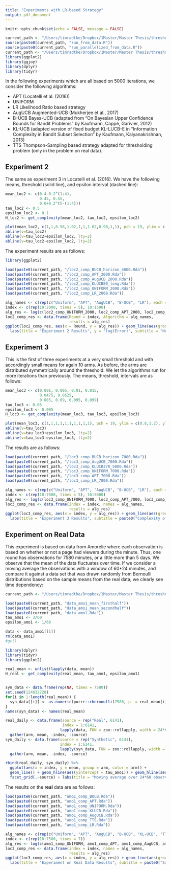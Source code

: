 ```yaml
---
title: "Experiments with LR-based Strategy"
output: pdf_document
---
```


```r
knitr::opts_chunk$set(echo = FALSE, message = FALSE)

current_path <- "/Users/timradtke/Dropbox/1Master/Master Thesis/threshold-thesis/AugUCB/"
source(paste0(current_path, "run_from_data.R"))
source(paste0(current_path, "run_parallelized_from_data.R"))
current_path <- "/Users/timradtke/Dropbox/1Master/Master Thesis/threshold-thesis/synthetic_experiments/"
library(ggplot2)
library(ggjoy)
library(dplyr)
library(tidyr)
```


In the following experiments which are all based on 5000 iterations, we consider the following algorithms:

- APT (Locatelli et al. (2016))
- UNIFORM
- LR Likelihood Ratio based strategy
- AugUCB Augmented-UCB (Mukherjee et al., 2017)
- B-UCB Bayes-UCB (adapted from "On Bayesian Upper Confidence Bounds for Bandit Problems" by Kaufmann, Cappé, Garivier, 2012)
- KL-UCB (adapted version of fixed budget KL-LUCB-E in "Information Complexity in Bandit Subset Selection" by Kaufmann, Kalyanakrishnan, 2013)
- TTS Thompson-Sampling based strategy adapted for thresholding problem (only in the problem on real data).

## Experiment 2

The same as experiment 3 in Locatelli et al. (2016). We have the following means, threshold (solid line), and epsilon interval (dashed line):

```r
mean_loc2 <- c(0.4-0.2^(1:4),
               0.45, 0.55,
               0.6+0.2^(5-(1:4)))
tau_loc2 <- 0.5
epsilon_loc2 <- 0.1
H_loc2 <- get_complexity(mean_loc2, tau_loc2, epsilon_loc2)

plot(mean_loc2, c(1,1,0.98,1.02,1,1,1.02,0.98,1,1), pch = 19, ylim = c(0.8,1.2), ylab = "", xlab = "Mean Locations", main = paste0("Setup Experiment 2 - Complexity of ", round(H_loc2)))
abline(v=tau_loc2)
abline(v=tau_loc2+epsilon_loc2, lty=2)
abline(v=tau_loc2-epsilon_loc2, lty=2)
```

The experiment results are as follows:

```r
library(ggplot2)

load(paste0(current_path, "/loc2_comp_BUCB_horizon_4000.Rda"))
load(paste0(current_path, "/loc2_comp_APT_2000.Rda"))
load(paste0(current_path, "/loc2_comp_AugUCB_2000.Rda"))
load(paste0(current_path, "/loc2_comp_KLUCB80_long.Rda"))
load(paste0(current_path, "/loc2_comp_UNIFORM_2000.Rda"))
load(paste0(current_path, "/loc2_comp_LR_2000.Rda"))

alg_names <- c(rep(c("Uniform", "APT", "AugUCB", "B-UCB", "LR"), each = 1991), rep("KL-UCB", 1491))
index <- c(rep(10:2000, times = 5), 10:1500)
alg_res <- log(c(loc2_comp_UNIFORM_2000, loc2_comp_APT_2000, loc2_comp_AugUCB_2000, loc2_comp_BUCB_horizon_4000[1:1991], loc2_comp_LR_2000, loc2_comp_KLUCB80_long))
loc2_comp_res <- data.frame(Round = index, Algorithm = alg_names, 
                            results = alg_res)
ggplot(loc2_comp_res, aes(x = Round, y = alg_res)) + geom_line(aes(group = Algorithm, color = Algorithm)) + geom_hline(aes(yintercept = log(0.01)), linetype = 2) +
  labs(title = "Experiment 2 Results", y = "log(Error)", subtitle = "Horizontal Bar at 0.05 Average Error")
```



\newpage

## Experiment 3

This is the first of three experiments at a very small threshold and with accordingly small means for again 10 arms. As before, the arms are distributed symmetrically around the threshold. We let the algorithms run for more iterations than previously. The means, threshold, intervals are as follows:

```r
mean_loc3 <- c(0.001, 0.005, 0.01, 0.015,
               0.0475, 0.0525,
               0.085, 0.09, 0.095, 0.099)
tau_loc3 <- 0.05
epsilon_loc3 <- 0.005
H_loc3 <- get_complexity(mean_loc3, tau_loc3, epsilon_loc3)

plot(mean_loc3, c(1,1,1,1,1,1,1,1,1,1), pch = 19, ylim = c(0.8,1.2), ylab = "", xlab = "Mean Locations", main = paste0("Setup Experiment 3 - Complexity of ", round(H_loc3)))
abline(v=tau_loc3)
abline(v=tau_loc3+epsilon_loc3, lty=2)
abline(v=tau_loc3-epsilon_loc3, lty=2)
```

The results are as follows:

```r
load(paste0(current_path, "/loc3_comp_BUCB_horizon_7000.Rda"))
load(paste0(current_path, "/loc3_comp_AugUCB_7000.Rda"))
load(paste0(current_path, "/loc3_comp_KLUCB370_5000.Rda"))
load(paste0(current_path, "/loc3_comp_UNIFORM_7000.Rda"))
load(paste0(current_path, "/loc3_comp_APT_7000.Rda"))
load(paste0(current_path, "/loc3_comp_LR_7000.Rda"))

alg_names <- c(rep(c("Uniform", "APT", "AugUCB", "B-UCB", "LR"), each = 6991), rep("KL-UCB", 4991))
index <- c(rep(10:7000, times = 5), 10:5000)
alg_res <- log(c(loc3_comp_UNIFORM_7000, loc3_comp_APT_7000, loc3_comp_AugUCB_7000, loc3_comp_BUCB_horizon_7000, loc3_comp_LR_7000, loc3_comp_KLUCB370_5000))
loc3_comp_res <- data.frame(index = index, names = alg_names, 
                            results = alg_res)
ggplot(loc3_comp_res, aes(x = index, y = alg_res)) + geom_line(aes(group = alg_names, color = alg_names)) + geom_hline(aes(yintercept = log(0.01)), linetype = 2) +
  labs(title = "Experiment 3 Results", subtitle = paste0("Complexity of ", round(H_loc3)), y = "log(Error)")
```


\newpage

## Experiment on Real Data

This experiment is based on data from Amorelie where each observation is based on whether or not a page had viewers during the minute. Thus, one round has observations for 7580 minutes, or a little more than 5 days. We observe that the mean of the data fluctuates over time. If we consider a moving average the observations with a window of 60*24 minutes, and compare it against a data set that was drawn randomly from Bernoulli distributions based on the sample means from the real data, we clearly see time dependency:

```r
current_path <- "/Users/timradtke/Dropbox/1Master/Master Thesis/threshold-thesis/real_experiments/"

load(paste0(current_path, "data_amo1_mean_firsthalf"))
load(paste0(current_path, "data_amo1_mean_secondhalf"))
load(paste0(current_path, "data_amo1.Rda"))
tau_amo1 <- 3/60
epsilon_amo1 <- 1/60

data <- data_amo1[[1]]
rm(data_amo1)
#gc()

library(dplyr)
library(tidyr)
library(ggplot2)

real_mean <- unlist(lapply(data, mean))
H_real <- get_complexity(real_mean, tau_amo1, epsilon_amo1)


syn_data <- data.frame(rep(NA, times = 7580))
set.seed(124632728)
for(i in 1:length(real_mean)) {
  syn_data[[i]] <- as.numeric(purrr::rbernoulli(7580, p  = real_mean[i]))
}
names(syn_data) <- names(real_mean)

real_daily <- data.frame(source = rep("Real", 6141),
                         index = 1:6141,
                        lapply(data, FUN = zoo::rollapply, width = 24*60, mean)) %>%
  gather(arm, mean, -index, -source)
syn_daily <- data.frame(source = rep("Synthetic", 6141),
                        index = 1:6141,
                        lapply(syn_data, FUN = zoo::rollapply, width = 24*60, mean)) %>%
  gather(arm, mean, -index, -source)

rbind(real_daily, syn_daily) %>%
  ggplot(aes(x = index, y = mean, group = arm, color = arm)) +
  geom_line() + geom_hline(aes(yintercept = tau_amo1)) + geom_hline(aes(yintercept = tau_amo1+epsilon_amo1), linetype = 2) + geom_hline(aes(yintercept = tau_amo1-epsilon_amo1), linetype = 2) +
  facet_grid(.~source) + labs(title = "Moving average over 24*60 observations (1 day)", subtitle = "Horizontal Bar indicates the threshold")

```

The results on the **real** data are as follows:

```r
load(paste0(current_path, "amo1_comp_BUCB.Rda"))
load(paste0(current_path, "amo1_comp_APT.Rda"))
load(paste0(current_path, "amo1_comp_UNIFORM.Rda"))
load(paste0(current_path, "amo1_comp_KLUCB.Rda"))
load(paste0(current_path, "amo1_comp_AugUCB.Rda"))
load(paste0(current_path, "amo1_comp_TTS.Rda"))
load(paste0(current_path, "amo1_comp_LR.Rda"))

alg_names <- c(rep(c("Uniform", "APT", "AugUCB", "B-UCB", "KL-UCB", "TTS", "LR"), each = 7571))
index <- c(rep(10:7580, times = 7))
alg_res <- log(c(amo1_comp_UNIFORM, amo1_comp_APT, amo1_comp_AugUCB, amo1_comp_BUCB, amo1_comp_KLUCB, amo1_comp_TTS, amo1_comp_LR))
loc3_comp_res <- data.frame(index = index, names = alg_names, 
                            results = alg_res)
ggplot(loc3_comp_res, aes(x = index, y = alg_res)) + geom_line(aes(group = alg_names, color = alg_names)) +
  labs(title = "Experiment on Real Data Results", subtitle = paste0("Sample Mean Complexity of ", round(H_real)), y = "log(Error)")
```